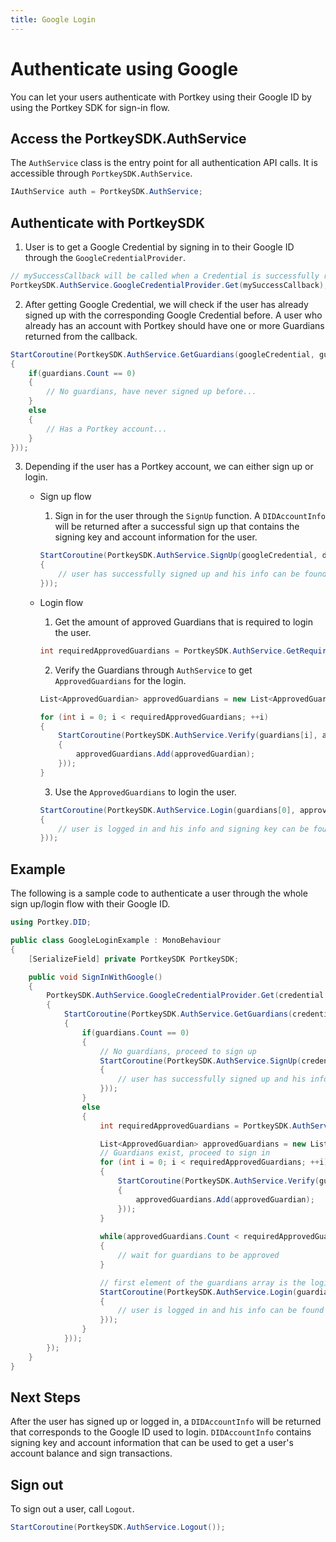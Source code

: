 ```yaml
---
title: Google Login
---
```


# Authenticate using Google

You can let your users authenticate with Portkey using their Google ID by using the Portkey SDK for sign-in flow.

## Access the PortkeySDK.AuthService

The `AuthService` class is the entry point for all authentication API calls. It is accessible through `PortkeySDK.AuthService`.

```csharp
IAuthService auth = PortkeySDK.AuthService;
```

## Authenticate with PortkeySDK

1. User is to get a Google Credential by signing in to their Google ID through the `GoogleCredentialProvider`.

```csharp
// mySuccessCallback will be called when a Credential is successfully returned by GoogleCredentialProvider.
PortkeySDK.AuthService.GoogleCredentialProvider.Get(mySuccessCallback);
```

2. After getting Google Credential, we will check if the user has already signed up with the corresponding Google Credential before. A user who already has an account with Portkey should have one or more Guardians returned from the callback.

```csharp
StartCoroutine(PortkeySDK.AuthService.GetGuardians(googleCredential, guardians =>
{
    if(guardians.Count == 0)
    {
        // No guardians, have never signed up before...
    }
    else
    {
        // Has a Portkey account...
    }
}));
```

3. Depending if the user has a Portkey account, we can either sign up or login.

    - Sign up flow
    
        1. Sign in for the user through the `SignUp` function. A `DIDAccountInfo` will be returned after a successful sign up that contains the signing key and account information for the user.
        ```csharp
        StartCoroutine(PortkeySDK.AuthService.SignUp(googleCredential, didAccountInfo => 
        {
            // user has successfully signed up and his info can be found in DIDAccountInfo
        }));
        ````

    - Login flow

        1. Get the amount of approved Guardians that is required to login the user.
        ```csharp
        int requiredApprovedGuardians = PortkeySDK.AuthService.GetRequiredApprovedGuardiansCount(guardians.Count);
        ```

        2. Verify the Guardians through `AuthService` to get `ApprovedGuardians` for the login.
        ```csharp
        List<ApprovedGuardian> approvedGuardians = new List<ApprovedGuardian>();

        for (int i = 0; i < requiredApprovedGuardians; ++i)
        {
            StartCoroutine(PortkeySDK.AuthService.Verify(guardians[i], approvedGuardian =>
            {
                approvedGuardians.Add(approvedGuardian);
            }));
        }
        ```

        3. Use the `ApprovedGuardians` to login the user.
        ```csharp
        StartCoroutine(PortkeySDK.AuthService.Login(guardians[0], approvedGuardians, didAccountInfo =>
        {
            // user is logged in and his info and signing key can be found in DIDAccountInfo
        }));
        ```

## Example

The following is a sample code to authenticate a user through the whole sign up/login flow with their Google ID.

```csharp
using Portkey.DID;

public class GoogleLoginExample : MonoBehaviour
{
    [SerializeField] private PortkeySDK PortkeySDK;

    public void SignInWithGoogle()
    {
        PortkeySDK.AuthService.GoogleCredentialProvider.Get(credential => 
        {
            StartCoroutine(PortkeySDK.AuthService.GetGuardians(credential, guardians =>
            {
                if(guardians.Count == 0)
                {
                    // No guardians, proceed to sign up
                    StartCoroutine(PortkeySDK.AuthService.SignUp(credential, didAccountInfo => 
                    {
                        // user has successfully signed up and his info can be found in DIDAccountInfo
                    }));
                }
                else
                {
                    int requiredApprovedGuardians = PortkeySDK.AuthService.GetRequiredApprovedGuardiansCount(guardians.Count);

                    List<ApprovedGuardian> approvedGuardians = new List<ApprovedGuardian>();
                    // Guardians exist, proceed to sign in
                    for (int i = 0; i < requiredApprovedGuardians; ++i)
                    {
                        StartCoroutine(PortkeySDK.AuthService.Verify(guardians[i], approvedGuardian =>
                        {
                            approvedGuardians.Add(approvedGuardian);
                        }));
                    }
                    
                    while(approvedGuardians.Count < requiredApprovedGuardians)
                    {
                        // wait for guardians to be approved
                    }

                    // first element of the guardians array is the login guardian
                    StartCoroutine(PortkeySDK.AuthService.Login(guardians[0], approvedGuardians, didAccountInfo =>
                    {
                        // user is logged in and his info can be found in DIDAccountInfo
                    }));
                }
            }));
        });
    }
}
```

## Next Steps

After the user has signed up or logged in, a `DIDAccountInfo` will be returned that corresponds to the Google ID used to login. `DIDAccountInfo` contains signing key and account information that can be used to get a user's account balance and sign transactions.

## Sign out

To sign out a user, call `Logout`.
```csharp
StartCoroutine(PortkeySDK.AuthService.Logout());
```